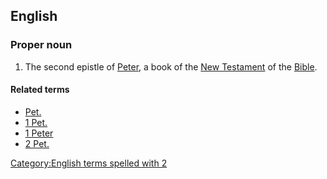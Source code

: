 ==English==

===Proper noun===
{{en-proper noun}}
{{book of the Bible|Second Epistle of Peter}}
# {{biblical}}  The second epistle of [[Peter]], a book of the [[New Testament]] of the [[Bible]].

====Related terms====
*[[Pet.]]
*[[1 Pet.]]
*[[1 Peter]]
*[[2 Pet.]]

[[Category:English terms spelled with 2]]